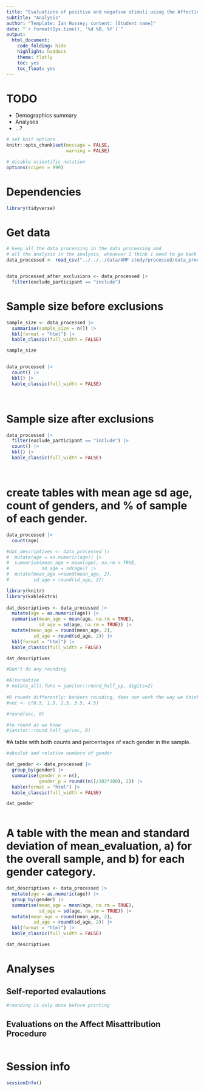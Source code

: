 ```yaml
---
title: "Evaluations of positive and negative stimuli using the Affective Misattribution Procedure (AMP) and self-reports"
subtitle: "Analysis"
author: "Template: Ian Hussey; content: [Student name]"
date: "`r format(Sys.time(), '%d %B, %Y')`"
output:
  html_document:
    code_folding: hide
    highlight: haddock
    theme: flatly
    toc: yes
    toc_float: yes
---
```


# TODO

- Demographics summary
- Analyses
- ...?

```r

# set knit options
knitr::opts_chunk$set(message = FALSE,
                      warning = FALSE)

# disable scientific notation
options(scipen = 999) 

```

# Dependencies

```r

library(tidyverse)

```

# Get data

```r
# keep all the data processing in the data processing and 
# all the analysis in the analysis, whenever I think i need to go back to processing
data_processed <- read_csv("../../../data/AMP study/processed/data_processed.csv")


data_processed_after_exclusions <- data_processed |> 
  filter(exclude_participant == "include")

```

# Sample size before exclusions


```r

sample_size <- data_processed |>
  summarise(sample_size = n()) |> 
  kbl(format = "html") |> 
  kable_classic(full_width = FALSE)

sample_size


data_processed |>
  count() |> 
  kbl() |> 
  kable_classic(full_width = FALSE)




```

# Sample size after exclusions


```r

data_processed |>
  filter(exclude_participant == "include") |> 
  count() |> 
  kbl() |> 
  kable_classic(full_width = FALSE)




```


# create tables with mean age sd age, count of genders, and % of sample of each gender.

```r
data_processed |>
  count(age)

#dat_descriptives <- data_processed |>
#  mutate(age = as.numeric(age)) |> 
#  summarise(mean_age = mean(age), na.rm = TRUE,
#            sd_age = sd(age)) |> 
#  mutate(mean_age =round(mean_age, 2),
#         sd_age = round(sd_age, 2))

library(knitr)
library(kableExtra)
       
dat_descriptives <- data_processed |>
  mutate(age = as.numeric(age)) |> 
  summarise(mean_age = mean(age, na.rm = TRUE),
            sd_age = sd(age, na.rm = TRUE)) |> 
  mutate(mean_age = round(mean_age, 2),
          sd_age = round(sd_age, 2)) |> 
  kbl(format = "html") |> 
  kable_classic(full_width = FALSE)

dat_descriptives

#Don't do any rounding

#Alternative
# mutate_all(.funs = janitor::round_half_up, digits=2) 
  
#R rounds differently: bankers rounding, does not work the way we think
#vec <- c(0.5, 1.5, 2.5, 3.5, 4.5)

#round(vec, 0)

#to round as we know
#janitor::round_half_up(vec, 0)


```






#A table with both counts and percentages of each gender in the sample.

```r

#absolut and relative numbers of gender

dat_gender <- data_processed |>
  group_by(gender) |> 
  summarise(gender_n = n(), 
            gender_p = round((n()/102*100), 2)) |> 
  kable(format = "html") |> 
  kable_classic(full_width = FALSE)

dat_gender



```


# A table with the mean and standard deviation of mean_evaluation, a) for the overall sample, and b) for each gender category.

```r


dat_descriptives <- data_processed |>
  mutate(age = as.numeric(age)) |> 
  group_by(gender) |> 
  summarise(mean_age = mean(age, na.rm = TRUE),
            sd_age = sd(age, na.rm = TRUE)) |> 
  mutate(mean_age = round(mean_age, 2),
          sd_age = round(sd_age, 2)) |> 
  kbl(format = "html") |> 
  kable_classic(full_width = FALSE)

dat_descriptives

```


# Analyses

## Self-reported evalautions

```r
#rounding is only done before printing


```

## Evaluations on the Affect Misattribution Procedure

```r



```

# Session info

```r

sessionInfo()

```



